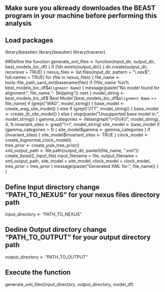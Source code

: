 ## Make sure you alkready downloades the BEAST program in your machine before performing this analysis

## Load packages
library(beastier)
library(beautier)
library(tracerer)

##Define the function
generate_xml_files <- function(input_dir, output_dir, best_models_bic_df) {
if (!dir.exists(output_dir)) {
    dir.create(output_dir, recursive = TRUE)
  }
  nexus_files <- list.files(input_dir, pattern = "\\.nex$", full.names = TRUE)
  for (file in nexus_files) {
    file_name <- tools::file_path_sans_ext(basename(file))
    if (!file_name %in% best_models_bic_df$`Alignment Name`) {
      message(paste("No model found for alignment:", file_name, "- Skipping"))
      next
    }
   model_string <- best_models_bic_df$`Best Model`[best_models_bic_df$`Alignment Name` == file_name]
    if (grepl("WAG", model_string)) {
      base_model <- create_wag_site_model()
    } else if (grepl("JTT", model_string)) {
      base_model <- create_jtt_site_model()
    } else {
      stop(paste("Unsupported base model in:", model_string))
    }
    gamma_categories <- ifelse(grepl("\\+G\\(4\\)", model_string), 4, 1)
    invariant_sites <- grepl("\\+I", model_string)
    site_model <- base_model
    if (gamma_categories > 1) {
      site_model$gamma <- gamma_categories
    }
    if (invariant_sites) {
      site_model$invariant_sites <- TRUE
    }
    clock_model <- create_lognormal_clock_model()  
    tree_prior <- create_yule_tree_prior()         
    xml_output_path <- file.path(output_dir, paste0(file_name, ".xml"))
    create_beast2_input_file(
      input_filename = file,
      output_filename = xml_output_path,
      site_model = site_model,
      clock_model = clock_model,
      tree_prior = tree_prior
    )
    message(paste("Generated XML for:", file_name))
  }
}

## Define Input directory change "PATH_TO_NEXUS" for your nexus files directory path
input_directory <- "PATH_TO_NEXUS"

## Dedine Output directory change "PATH_TO_OUTPUT" for your output directory path
output_directory <- "PATH_TO_OUTPUT"

## Execute the function
generate_xml_files(input_directory, output_directory, model_df)
